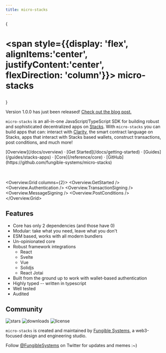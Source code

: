 ```yaml
---
title: micro-stacks
---
```



{<h1 className="text-center font-extrabold md:text-5xl mt-8">

<span style={{display: 'flex', alignItems:'center', justifyContent:'center', flexDirection: 'column'}}>
<Logo size='64' />
<span>micro-stacks</span>
</span>
</h1>}

<Callout emoji="🎉" type='info'>

Version 1.0.0 has just been released! [Check out the blog post.](/blog/announcing-v1)

</Callout>

`micro-stacks` is an all-in-one JavaScript/TypeScript SDK for building robust and sophisticated
decentralized apps on [Stacks](https://stacks.co). With `micro-stacks` you can build apps that can:
interact with [Clarity](https://clarity-lang.org), the smart contract language on Stacks, apps that
interact with Stacks based wallets, construct transactions, post conditions, and much more!

<div className="mt-16 mb-20 text-center">
  [Overview](/docs/overview) · [Get Started](/docs/getting-started) · [Guides](/guides/stacks-apps)
  · [Core](/reference/core) · [GitHub](https://github.com/fungible-systems/micro-stacks)
</div>

<br />
<br />

<Overview.Grid columns={2}>
  <Overview.GetStarted />
  <Overview.Authentication />
  <Overview.TransactionSigning />
  <Overview.MessageSigning />
  <Overview.PostConditions />
</Overview.Grid>

## Features

- Core has only 2 dependencies (and those have 0)
- Modular: take what you need, leave what you don't
- ESM based, works with all modern bundlers
- Un-opinionated core
- Robust framework integrations
  - React
  - Svelte
  - Vue
  - Solidjs
  - React Jotai
- Built from the ground up to work with wallet-based authentication
- Highly typed -- written in typescript
- Well tested
- Audited

## Community

<p className="flex h-6">
  <img
    alt="stars"
    src="https://badgen.net/github/stars/fungible-systems/micro-stacks"
    className="inline-block mr-2"
  />
  <img
    alt="downloads"
    src="https://badgen.net/npm/dt/micro-stacks"
    className="inline-block mr-2"
  />
  <img
    alt="license"
    src="https://badgen.net/npm/license/micro-stacks"
    className="inline-block mr-2"
  />
</p>

`micro-stacks` is created and maintained by [Fungible Systems](https://fungible.systems), a
web3-focused design and engineering studio.

Follow [@FungibleSystems](https://twitter.com/FungibleSystems) on Twitter for updates and memes :~)
